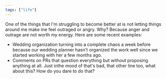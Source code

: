 ```yaml
---
tags: ["life"]
---
```


One of the things that I'm struggling to become better at is not letting things around me make me feel outraged or angry. Why? Because anger and outrage are not worth my energy. Here are some recent examples:

- Wedding organization turning into a complete chaos a week before because our wedding planner hasn't organized the work well since we started working with her a few months ago.
- Comments on PRs that question everything but without proposing anything at all. Just inthe mood of that's bad, that other line too, what about this? How do you dare to do that?
